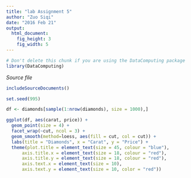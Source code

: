 ```yaml
---
title: "lab Assignment 5"
author: "Zuo Siqi"
date: "2016 Feb 21"
output: 
  html_document:
    fig_height: 3
    fig_width: 5
---
```

<!-- Don't edit in between this line and the one below -->
```r
# Don't delete this chunk if you are using the DataComputing package
library(DataComputing)
```
*Source file* 
```r
includeSourceDocuments()
```
<!-- Don't edit the material above this line -->


```r

set.seed(995)

df <- diamonds[sample(1:nrow(diamonds), size = 1000),]

ggplot(df, aes(carat, price)) + 
  geom_point(size = 4) + 
  facet_wrap(~cut, ncol = 3) +
  geom_smooth(method=loess, aes(fill = cut, col = cut)) + 
  labs(title = "Diamonds", x = "Carat", y = "Price") +
  theme(plot.title = element_text(size = 45, colour = "blue"),  
      axis.title.x = element_text(size = 18, colour = "red"),  
      axis.title.y = element_text(size = 18, colour = "red"),
      axis.text.x = element_text(size = 10), 
      axis.text.y = element_text(size = 10, color = "red"))

```